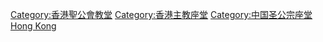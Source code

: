 [[Category:香港聖公會教堂|Category:香港聖公會教堂]]
[[Category:香港主教座堂|Category:香港主教座堂]]
[[Category:中国圣公宗座堂|Category:中国圣公宗座堂]]
[[Category:亞洲聖公宗座堂|Hong Kong]]